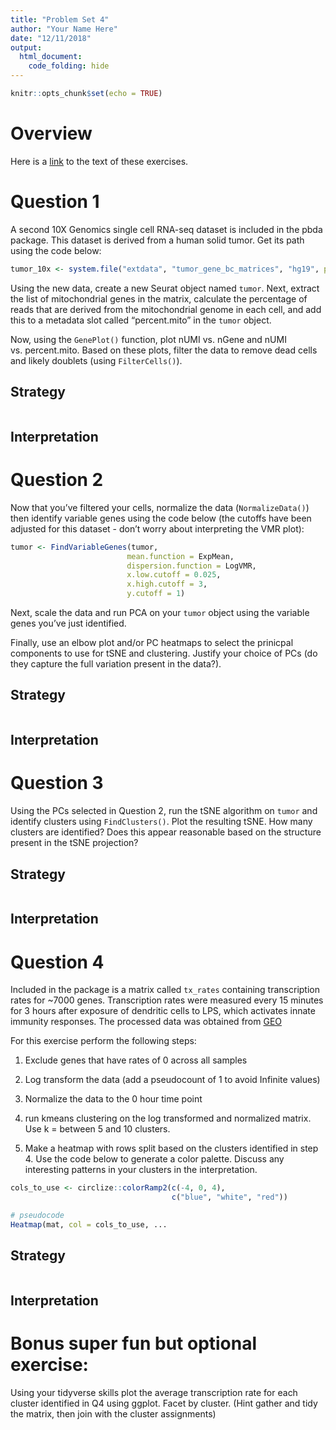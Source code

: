 ```yaml
---
title: "Problem Set 4"
author: "Your Name Here"
date: "12/11/2018"
output:
  html_document:
    code_folding: hide
---
```


```r
knitr::opts_chunk$set(echo = TRUE)
```

# Overview

Here is a [link](https://raw.githubusercontent.com/IDPT7810/practical-data-analysis/master/vignettes/problem-set-4.Rmd) to the text of these exercises.

# Question 1

A second 10X Genomics single cell RNA-seq dataset is included in the pbda package. This dataset is derived from a human solid tumor. Get its path using the code below:
``` r
tumor_10x <- system.file("extdata", "tumor_gene_bc_matrices", "hg19", package = "pbda")
```
Using the new data, create a new Seurat object named `tumor`. Next, extract the list of mitochondrial genes in the matrix, calculate the percentage of reads that are derived from the mitochondrial genome in each cell, and add this to a metadata slot called "percent.mito" in the `tumor` object.

Now, using the `GenePlot()` function, plot nUMI vs. nGene and nUMI vs. percent.mito. Based on these plots, filter the data to remove dead cells and likely doublets (using `FilterCells()`).

## Strategy

```r

```

## Interpretation

# Question 2

Now that you've filtered your cells, normalize the data (`NormalizeData()`) then identify variable genes using the code below (the cutoffs have been adjusted for this dataset - don't worry about interpreting the VMR plot):
``` r
tumor <- FindVariableGenes(tumor,
                          mean.function = ExpMean,
                          dispersion.function = LogVMR, 
                          x.low.cutoff = 0.025,
                          x.high.cutoff = 3,
                          y.cutoff = 1)
```
Next, scale the data and run PCA on your `tumor` object using the variable genes you've just identified.

Finally, use an elbow plot and/or PC heatmaps to select the prinicpal components to use for tSNE and clustering. Justify your choice of PCs (do they capture the full variation present in the data?).

## Strategy

```r

```

## Interpretation

# Question 3

Using the PCs selected in Question 2, run the tSNE algorithm on `tumor` and identify clusters using `FindClusters()`. Plot the resulting tSNE. How many clusters are identified? Does this appear reasonable based on the structure present in the tSNE projection?

## Strategy

```r

```

## Interpretation


# Question 4

Included in the package is a matrix called `tx_rates` containing transcription rates for ~7000 genes. Transcription rates were measured every 15 minutes
for 3 hours after exposure of dendritic cells to LPS, which activates innate immunity responses. The processed data was obtained from [GEO](https://www.ncbi.nlm.nih.gov/geo/query/acc.cgi?acc=GSE56977)

For this exercise perform the following steps:  

  1) Exclude genes that have rates of 0 across all samples  
  
  2) Log transform the data (add a pseudocount of 1 to avoid Infinite values)  
  
  3) Normalize the data to the 0 hour time point  
  
  4) run kmeans clustering on the log transformed and normalized matrix. Use k = between 5 and 10 clusters.  
  
  5) Make a heatmap with rows split based on the clusters identified in step 4. Use the code below to generate a color palette. Discuss any interesting patterns in your clusters in the interpretation.  
  
  
```r
cols_to_use <- circlize::colorRamp2(c(-4, 0, 4), 
                                    c("blue", "white", "red"))

# pseudocode
Heatmap(mat, col = cols_to_use, ...
```

## Strategy

```r


```

## Interpretation


# Bonus super fun but optional exercise:

  Using your tidyverse skills plot the average transcription rate for each cluster identified in Q4 using ggplot. Facet by cluster. (Hint gather and tidy the matrix, then join with the cluster assignments)
  
